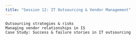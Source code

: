 ```yaml
---
title: "Session 12: IT Outsourcing & Vendor Management"
---
```



    Outsourcing strategies & risks
    Managing vendor relationships in IS
    Case Study: Success & failure stories in IT outsourcing